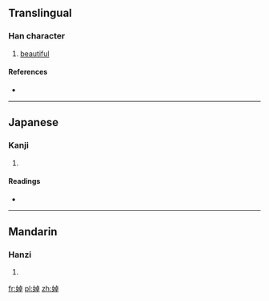 ==Translingual==

===Han character===
{{Han char|rn=38|rad=女|as=08|sn=11|four=4144<sub>6</sub>|canj=女卜日十 (VYAJ)|ids=⿰[[女]][[卓]]}}

# [[beautiful]]

====References====
* {{Han ref|kx=0265.130|dkj=06431|dj=0532.120|hdz=21057.110|uh=5A65|ud=23141|bh=D4D8|bd=54488}}

----

==Japanese==

===Kanji===
{{ja-kanji|grade=|rs=女08}}

# {{defn|lang=ja|sort=女08}}

====Readings====
* {{ja-readings|on=[[どう]] (dō), [[にょう]] (nyō), [[てき]] (teki), [[じゃく]] (jaku), [[しゃく]] (shaku)|kun=[[みめよい]] (mimeyoi)}}

----

==Mandarin==

===Hanzi===
{{cmn-hanzi|pin=[[chuò]] ([[chuo4]])|wg=ch'o<sup>4</sup>}}

# {{defn|lang=cmn|sort=女08}}

[[fr:婥]]
[[pl:婥]]
[[zh:婥]]